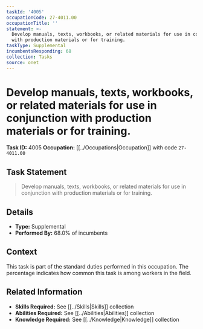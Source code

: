 ```yaml
---
taskId: '4005'
occupationCode: 27-4011.00
occupationTitle: ''
statement: >-
  Develop manuals, texts, workbooks, or related materials for use in conjunction
  with production materials or for training.
taskType: Supplemental
incumbentsResponding: 68
collection: Tasks
source: onet
---
```

# Develop manuals, texts, workbooks, or related materials for use in conjunction with production materials or for training.

**Task ID:** 4005
**Occupation:** [[../Occupations|Occupation]] with code `27-4011.00`

## Task Statement

> Develop manuals, texts, workbooks, or related materials for use in conjunction with production materials or for training.

## Details

- **Type:** Supplemental
- **Performed By:** 68.0% of incumbents

## Context

This task is part of the standard duties performed in this occupation. The percentage indicates how common this task is among workers in the field.

## Related Information

- **Skills Required:** See [[../Skills|Skills]] collection
- **Abilities Required:** See [[../Abilities|Abilities]] collection
- **Knowledge Required:** See [[../Knowledge|Knowledge]] collection
